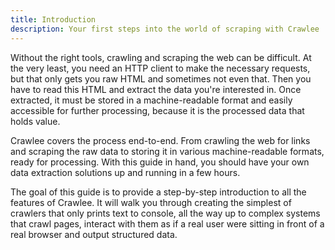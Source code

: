 ```yaml
---
title: Introduction
description: Your first steps into the world of scraping with Crawlee
---
```



Without the right tools, crawling and scraping the web can be difficult. At the very least, you need an HTTP client to make the necessary requests, but that only gets you raw HTML and sometimes not even that. Then you have to read this HTML and extract the data you're interested in. Once extracted, it must be stored in a machine-readable format and easily accessible for further processing, because it is the processed data that holds value.

Crawlee covers the process end-to-end. From crawling the web for links and scraping the raw data to storing it in various machine-readable formats, ready for processing. With this guide in hand, you should have your own data extraction solutions up and running in a few hours.

The goal of this guide is to provide a step-by-step introduction to all the features of Crawlee. It will walk you through creating the simplest of crawlers that only prints text to console, all the way up to complex systems that crawl pages, interact with them as if a real user were sitting in front of a real browser and output structured data.
